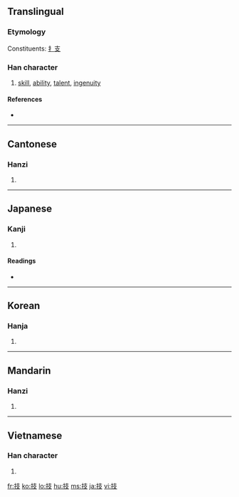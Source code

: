 ==Translingual==
===Etymology===
Constituents: [[扌]][[支]]

===Han character===
{{Han char|rn=64|rad=手|as=04|sn=7|four=5404<sub>7</sub>|canj=手十水 (QJE)|ids=⿰[[扌]][[支]]}}

# [[skill]], [[ability]], [[talent]], [[ingenuity]]

====References====
* {{Han ref|kx=0420.020|dkj=11855|dj=0767.030|hdz=31834.040|uh=6280|ud=25216|bh=A7DE|bd=42974}}

----

==Cantonese==

===Hanzi===
{{yue-hanzi|jyut=|y=gei6}}

# {{defn|Cantonese|sort=手04}}

----

==Japanese==

===Kanji===
{{ja-kanji|grade=5|rs=手04}}

# {{defn|Japanese}}

====Readings====
* {{ja-readings|on=[[ぎ]] (gi)|kun=[[わざ]] (waza)}}

----

==Korean==

===Hanja===
{{ko-hanja|hangeul=기|eumhun=|rv=gi|mr=ki|y=ki}}

# {{defn|Korean|sort=手04}}

----

==Mandarin==

===Hanzi===
{{cmn-hanzi|pin=[[jì]] ([[ji4]]), [[pàn]] ([[pan4]])|wg=chi<sup>4</sup>, p'an<sup>4</sup>}}

# {{defn|Mandarin|sort=手04}}

----

==Vietnamese==

===Han character===
{{vi-hantu|[[kĩ]], [[gảy]], [[gãy]], [[ghẽ]], [[kể]], [[kẽ]], [[kỹ]], [[chẻ]], [[chia]]|rs=手04}}

# {{defn|Vietnamese|sort=手04}}

[[fr:技]]
[[ko:技]]
[[lo:技]]
[[hu:技]]
[[ms:技]]
[[ja:技]]
[[vi:技]]